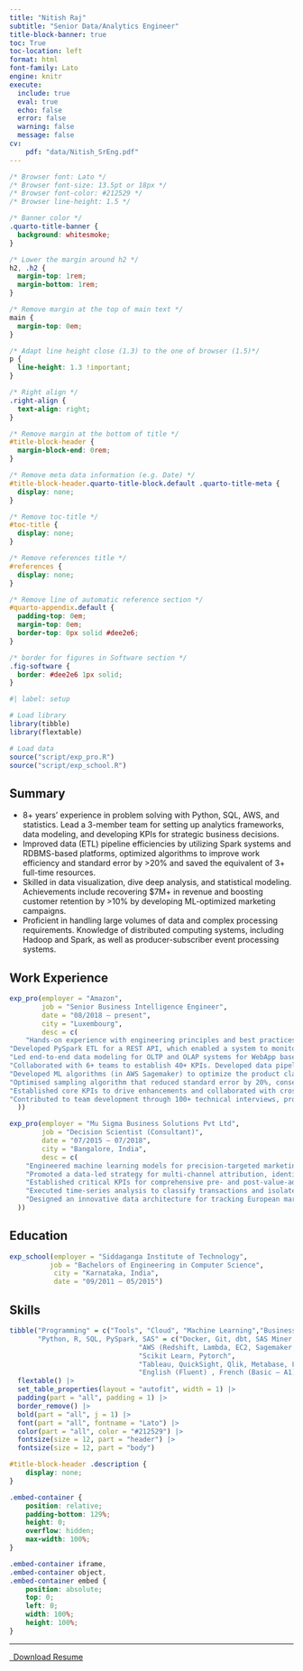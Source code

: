 ```yaml
---
title: "Nitish Raj"
subtitle: "Senior Data/Analytics Engineer"
title-block-banner: true
toc: True
toc-location: left
format: html
font-family: Lato
engine: knitr
execute:
  include: true
  eval: true
  echo: false
  error: false
  warning: false
  message: false
cv:
    pdf: "data/Nitish_SrEng.pdf"
---
```



```css
/* Browser font: Lato */
/* Browser font-size: 13.5pt or 18px */
/* Browser font-color: #212529 */
/* Browser line-height: 1.5 */

/* Banner color */
.quarto-title-banner {
  background: whitesmoke;
}

/* Lower the margin around h2 */
h2, .h2 {
  margin-top: 1rem;
  margin-bottom: 1rem;
}

/* Remove margin at the top of main text */
main {
  margin-top: 0em;
}

/* Adapt line height close (1.3) to the one of browser (1.5)*/
p {
  line-height: 1.3 !important;
}

/* Right align */
.right-align {
  text-align: right;
}

/* Remove margin at the bottom of title */
#title-block-header {
  margin-block-end: 0rem;
}

/* Remove meta data information (e.g. Date) */
#title-block-header.quarto-title-block.default .quarto-title-meta {
  display: none;
}

/* Remove toc-title */
#toc-title {
  display: none;
}

/* Remove references title */
#references {
  display: none;
}

/* Remove line of automatic reference section */
#quarto-appendix.default {
  padding-top: 0em;
  margin-top: 0em;
  border-top: 0px solid #dee2e6;
}

/* border for figures in Software section */
.fig-software {
  border: #dee2e6 1px solid;
}
```

```r
#| label: setup

# Load library
library(tibble)
library(flextable)

# Load data
source("script/exp_pro.R")
source("script/exp_school.R")
```

## Summary

- 8+ years' experience in problem solving with Python, SQL, AWS, and statistics. Lead a 3-member team for setting up analytics frameworks, data modeling, and developing KPIs for strategic business decisions.
- Improved data (ETL) pipeline efficiencies by utilizing Spark systems and RDBMS-based platforms, optimized algorithms to improve work efficiency and standard error by >20% and saved the equivalent of 3+ full-time resources.
- Skilled in data visualization, dive deep analysis, and statistical modeling. Achievements include recovering $7M+ in revenue and boosting customer retention by >10% by developing ML-optimized marketing campaigns.
- Proficient in handling large volumes of data and complex processing requirements. Knowledge of distributed computing systems, including Hadoop and Spark, as well as producer-subscriber event processing systems.



## Work Experience

```r
exp_pro(employer = "Amazon",
        job = "Senior Business Intelligence Engineer", 
        date = "08/2018 – present", 
        city = "Luxembourg", 
        desc = c(
    "Hands-on experience with engineering principles and best practices for data modelling, test-driven development, and documentation. Implemented CI/CD using AWS resources and internal tools resembling dbt, GitLab, and GitHub Actions.",
"Developed PySpark ETL for a REST API, which enabled a system to monitor KPIs. This resulted in a feedback loop that reduced critical escalations by >60%.",
"Led end-to-end data modeling for OLTP and OLAP systems for WebApp based on Python (Django) and AWS (Lambda, Glue, Redshift), used by 300 FTEs globally (5 countries) that improved throughput by >50%.",
"Collaborated with 6+ teams to establish 40+ KPIs. Developed data pipelines (using Spark and Redshift), reducing reporting delays from 10 days to just 1. Saved $7M+ in 6 months by proactively tracking and addressing false negatives.",
"Developed ML algorithms (in AWS Sagemaker) to optimize the product classification, improving accuracy by >15%. Implemented the ETL process using Amazon’s internal Spark-based tool and Data Lake",
"Optimised sampling algorithm that reduced standard error by 20%, conserving an equivalent of 3+ FTEs and improved error identification rate from 5% to 10%.",
"Established core KPIs to drive enhancements and collaborated with cross-functional teams to conduct in-depth analyses for data deviations, aiding in agile planning for future operations.",
"Contributed to team development through 100+ technical interviews, providing professional mentorship and leading team of 3 BI engineers/ analysts."
  ))
```

```r
exp_pro(employer = "Mu Sigma Business Solutions Pvt Ltd",
        job = "Decision Scientist (Consultant)", 
        date = "07/2015 – 07/2018", 
        city = "Bangalore, India", 
        desc = c(
    "Engineered machine learning models for precision-targeted marketing campaigns, leveraging the Net Promoter Score (NPS) and customer behavior data, resulting in an impressive >10% improvement in customer retention rates.",
    "Promoted a data-led strategy for multi-channel attribution, identifying high-yielding customer journey channels and optimizing spend, resulting in an average 8% reduction in customer acquisition costs.",
    "Established critical KPIs for comprehensive pre- and post-value-add analysis and implemented A/B testing for credit card offers, enhancing operational efficiency through automated reporting in Tableau.",
    "Executed time-series analysis to classify transactions and isolate anomalies, providing decisive insights through Tableau visualizations.",
    "Designed an innovative data architecture for tracking European market spending and transaction metrics, successfully navigating the complexities of unstructured and multilingual data using Qlik and SQL."
  ))
```

## Education

```r
exp_school(employer = "Siddaganga Institute of Technology",
          job = "Bachelors of Engineering in Computer Science",
           city = "Karnataka, India",
           date = "09/2011 – 05/2015")
```

## Skills

```r
tibble("Programming" = c("Tools", "Cloud", "Machine Learning","Business Intelligence","Languages"),
       "Python, R, SQL, PySpark, SAS" = c("Docker, Git, dbt, SAS Miner, Terraform",
                                "AWS (Redshift, Lambda, EC2, Sagemaker, RDS, Glue, Elastic Beanstalk, SNS, CloudWatch, DynamoDB, Route 53, CDK), GCP (BigQuery, Compute Engine, Cloud Storage), Databricks, Snowflake",
                                "Scikit Learn, Pytorch",
                                "Tableau, QuickSight, Qlik, Metabase, Looker, Power BI",
                                "English (Fluent) , French (Basic – A1)")) |> 
  flextable() |>
  set_table_properties(layout = "autofit", width = 1) |>
  padding(part = "all", padding = 1) |> 
  border_remove() |>
  bold(part = "all", j = 1) |> 
  font(part = "all", fontname = "Lato") |>
  color(part = "all", color = "#212529") |> 
  fontsize(size = 12, part = "header") |>
  fontsize(size = 12, part = "body")
```


```css
#title-block-header .description {
    display: none;
}
```

```css
.embed-container {
    position: relative;
    padding-bottom: 129%;
    height: 0;
    overflow: hidden;
    max-width: 100%;
}

.embed-container iframe,
.embed-container object,
.embed-container embed {
    position: absolute;
    top: 0;
    left: 0;
    width: 100%;
    height: 100%;
}
```
---

```{=html}
<p class="text-center">
  <a class="btn btn-primary btn-lg cv-download" href="`r rmarkdown::metadata$cv$pdf`" target="_blank">
    <i class="fa-solid fa-file-arrow-down"></i>&ensp;Download Resume
  </a>
</p>
```
